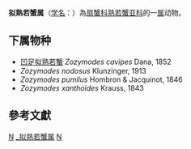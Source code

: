 {{Automatic taxobox
| taxon = Zozymodes 
| authority = Heller, 1861
}}
'''拟熟若蟹属'''（[[学名|学名]]：{{lang|la|''Zozymodes''}}）為[[扇蟹科|扇蟹科]][[熟若蟹亚科|熟若蟹亚科]]的一[[属|属]]动物。

==下属物种==
* [[凹足拟熟若蟹|凹足拟熟若蟹]] ''Zozymodes cavipes'' Dana, 1852
* ''Zozymodes nodosus'' Klunzinger, 1913
* ''Zozymodes pumilus'' Hombron & Jacquinot, 1846
* ''Zozymodes xanthoides'' Krauss, 1843

==參考文獻==
{{reflist}}

{{taxonbar}}

[[Category:_扇蟹科|N]]
[[Category:_拟熟若蟹属|]]
[[Category:1861年描述的分类群|N]]